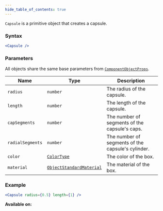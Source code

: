 ```yaml
---
hide_table_of_contents: true
---
```



`Capsule` is a primitive object that creates a capsule.

### Syntax

```jsx
<Capsule />
```

### Parameters

All objects share the same base parameters from [`ComponentObjectProps`](/sdk/types/ComponentObjectProps).

| Name             | Type                                                          | Description                                       |
| ---------------- | ------------------------------------------------------------- | ------------------------------------------------- |
| `radius`         | `number`                                                      | The radius of the capsule.                        |
| `length`         | `number`                                                      | The length of the capsule.                        |
| `capSegments`    | `number`                                                      | The number of segments of the capsule's caps.     |
| `radialSegments` | `number`                                                      | The number of segments of the capsule's cylinder. |
| `color`          | [`ColorType`](/sdk/types/ColorType)                           | The color of the box.                             |
| `material`       | [`ObjectStandardMaterial`](/sdk/types/ObjectStandardMaterial) | The material of the box.                          |

### Example

```jsx
<Capsule radius={0.5} length={1} />
```

**Available on:** <ClientTag /> <ServerTag />
